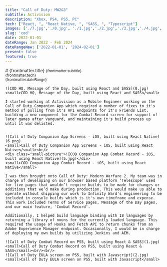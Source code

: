```yaml
---
title: "Call of Duty: MW2&3"
subtitle: Activision
description: "Xbox, PS4, PS5, PC"
tech: ["React, ", "React Native, ", "SASS, ", "Typescript"]
images: ['./7.jpg','./0.jpg', './1.jpg','./2.jpg','./3.jpg','./4.jpg', './5.jpg', './6.png']
slug: 'cod'
date: 2022-01-01
dateRange: Jan 2022 - Feb 2024
dateRangeNew: ['2022-01-01', '2024-02-01']
present: false
featured: true
---
```


<div class="slot-content">
	<div class="content-header">
		# {frontmatter.title}
		<small>{frontmatter.subtitle}</small><br/>
		<small>{frontmatter.tech}</small><br/>
		<small>{frontmatter.dateRange}</small>
	</div>
	
	![COD HQ, Message of the Day, built using React and SASS](0.jpg)
	<small>COD HQ, Message of the Day, built using React and SASS</small>
	
	I started working at Activision as a Mobile Engineer working on the Call of Duty Companion App which required a number of fixes to it's method of pulling from it's API endpoints for it's Friends List, building a new component for the Combat Record screen for support of later games after Vanguard, and maintaining it's build process up until it was delisted.
	
	
	![Call of Duty Companion App Screens - iOS, built using React Native](6.png)
	<small>Call of Duty Companion App Screens - iOS, built using React Native</small><br/>
	<div class="small-picture">![COD Companion App Combat Record - iOS, built using React Native](5.jpg)</div>
	<small>COD Companion App Combat Record - iOS, built using React Native</small>
	
	I was then brought onto Call of Duty: Modern Warfare 2. My team was in charge of developing on our browser based platform ‘Telescope’ used for live pages that wouldn’t require builds to be made for changes or additions that we’d make during production. This would make us able to operate without shipping our work to Infinity Ward's engineering to be included in console builds which is it's own timeframe and expense. This work included Terms of Service pages, Message of the Day pages, and our main feature, 'Combat Record'. 
	
	Additionally, I helped build language binding with 18 languages by returning a library of nouns for the currently loaded language. This required the usage of Hooks and Fetch API to return chunks from an Adobe Experience Manager endpoint. Occasionally, I would be in charge of deploying my own builds by utilizing Jenkins and AEM.
	
	![Call of Duty Combat Record on PS5, built using React & SASS](1.jpg)
	<small>Call of Duty Combat Record on PS5, built using React & SASS</small><br/><br/>
	![Call of Duty EULA screen on PS5, built with Javascript](2.jpg)
	<small>Call of Duty EULA screen on PS5, built with Javascript</small>

</div>